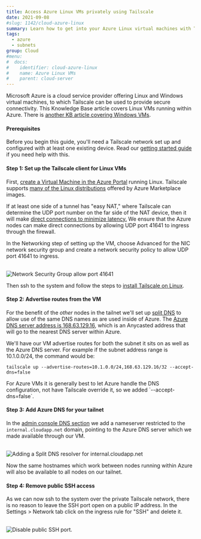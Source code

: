 ```yaml
---
title: Access Azure Linux VMs privately using Tailscale
date: 2021-09-08
#slug: 1142/cloud-azure-linux
summary: Learn how to get into your Azure Linux virtual machines with Tailscale.
tags:
  - azure
  - subnets
group: Cloud
#menu:
#  docs:
#    identifier: cloud-azure-linux
#    name: Azure Linux VMs
#    parent: cloud-server
---
```


Microsoft Azure is a cloud service provider offering Linux and Windows virtual machines, to
which Tailscale can be used to provide secure connectivity. This Knowledge Base article
covers Linux VMs running within Azure. There is
[another KB article covering Windows VMs](/kb/1143/azure-windows).

#### Prerequisites

Before you begin this guide, you'll need a Tailscale network set up and
configured with at least one existing device. Read our [getting started guide](/kb/1017/install)
if you need help with this.

#### Step 1: Set up the Tailscale client for Linux VMs

First, [create a Virtual Machine in the Azure Portal](https://portal.azure.com/#blade/HubsExtension/BrowseResource/resourceType/Microsoft.Compute%2FVirtualMachines)
running Linux. Tailscale supports [many of the Linux distributions](/kb/1031/install-linux/)
offered by Azure Marketplace images.

If at least one side of a tunnel has "easy NAT," where Tailscale can determine the UDP port
number on the far side of the NAT device, then it will make
[direct connections to minimize latency.](/blog/how-tailscale-works/)
We ensure that the Azure nodes can make direct connections by allowing UDP port 41641 to
ingress through the firewall.

In the Networking step of setting up the VM, choose Advanced for the NIC network security group
and create a network security policy to allow UDP port 41641 to ingress.

<br />
<Image
  width={1309}
  height={1338}
  src="/images/solutions/cloud-azure-linux/network-security-group.jpg"
  class="bordered"
  alt="Network Security Group allow port 41641"
/>

Then ssh to the system and follow the steps to
[install Tailscale on Linux](/kb/1031/install-linux/).

#### Step 2: Advertise routes from the VM

For the benefit of the _other_ nodes in the tailnet we'll set up
[split DNS](/kb/1054/dns/#using-dns-settings-in-the-admin-panel) to allow
use of the same DNS names as are used inside of Azure. The
[Azure DNS server address is 168.63.129.16](https://docs.microsoft.com/en-us/azure/virtual-network/virtual-networks-name-resolution-for-vms-and-role-instances#azure-provided-name-resolution), which is an Anycasted address that will go
to the nearest DNS server within Azure.

We'll have our VM advertise routes for both the subnet it sits on as well as the Azure DNS
server. For example if the subnet address range is 10.1.0.0/24, the command would be:

```shell
tailscale up --advertise-routes=10.1.0.0/24,168.63.129.16/32 --accept-dns=false
```

<Note>
  For Azure VMs it is generally best to let Azure handle the DNS configuration, not have Tailscale
  override it, so we added `--accept-dns=false`.
</Note>

#### Step 3: Add Azure DNS for your tailnet

In the [admin console DNS section](https://login.tailscale.com/admin/dns) we add a nameserver
restricted to the `internal.cloudapp.net` domain, pointing to the Azure DNS server which we
made available through our VM.

<br />
<Image
  src="/images/solutions/cloud-azure-linux/azure-add-DNS.jpg"
  alt="Adding a Split DNS resolver for internal.cloudapp.net"
  width={1280}
  height={1188}
/>

Now the same hostnames which work between nodes running within Azure will also be available
to all nodes on our tailnet.

#### Step 4: Remove public SSH access

As we can now ssh to the system over the private Tailscale network, there is no reason to leave
the SSH port open on a public IP address. In the Settings > Network tab click on the ingress
rule for "SSH" and delete it.

<br />
<Image
  src="/images/solutions/cloud-azure-linux/azure-disable-ssh.jpg"
  class="bordered"
  alt="Disable public SSH port."
  width={1200}
  height={542}
/>
